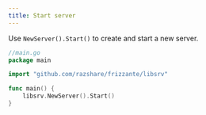 ```yaml
---
title: Start server
---
```


Use `NewServer().Start()` to create and start a new server.

```go
//main.go
package main

import "github.com/razshare/frizzante/libsrv"

func main() {
    libsrv.NewServer().Start()
}
```